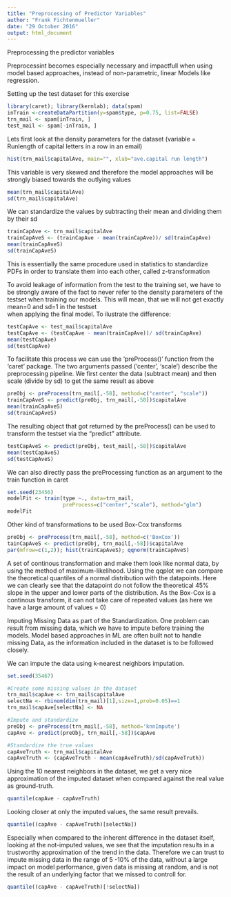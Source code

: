 ```yaml
---
title: "Preprocessing of Predictor Variables"
author: "Frank Fichtenmueller"
date: "29 October 2016"
output: html_document
---
```

Preprocessing the predictor variables

Preprocessint becomes especially necessary and impactfull when using model based approaches, instead of non-parametric, linear Models
 like regression.

Setting up the test dataset for this exercise
```r
library(caret); library(kernlab); data(spam)
inTrain <-createDataPartition(y=spam$type, p=0.75, list=FALSE)
trn_mail <- spam[inTrain, ]
test_mail <- spam[-inTrain, ]

```

Lets first look at the density parameters for the dataset (variable = Runlength of capital letters in a row in an email)
```r
hist(trn_mail$capitalAve, main="", xlab="ave.capital run length")

```

This variable is very skewed and therefore the model approaches will be strongly biased towards the outlying values
```r
mean(trn_mail$capitalAve)
sd(trn_mail$capitalAve)
```


We can standardize the values by subtracting their mean and dividing them by their sd
```r
trainCapAve <- trn_mail$capitalAve
trainCapAveS <- (trainCapAve - mean(trainCapAve))/ sd(trainCapAve)
mean(trainCapAveS)
sd(trainCapAveS)
```


This is essentially the same procedure used in statistics to standardize PDFs in order to translate them into each other, 
 called z-transformation

To avoid leakage of information from the test to the training set, we have to be strongly aware of the fact to never refer to the 
density parameters of the testset when training our models. This will mean, that we will not get exactly mean=0 and sd=1 in the testset\
when applying the final model. To ilustrate the difference:

```r
testCapAve <- test_mail$capitalAve
testCapAve <- (testCapAve - mean(trainCapAve))/ sd(trainCapAve)
mean(testCapAve)
sd(testCapAve)
```


 To facilitate this process we can use the 'preProcess()' function from the 'caret' package.
 The two arguments passed ('center', 'scale') describe the preprocessing pipeline. We first center the data (subtract mean) and then 
 scale (divide by sd) to get the same result as above
```r
preObj <- preProcess(trn_mail[,-58], method=c("center", "scale"))
trainCapAveS <- predict(preObj, trn_mail[,-58])$capitalAve
mean(trainCapAveS)
sd(trainCapAveS)
```



 The resulting object that got returned by the preProcess() can be used to transform the testset via the "predict" attribute. 
```r
testCapAveS <- predict(preObj, test_mail[,-58])$capitalAve
mean(testCapAveS)
sd(testCapAveS)
```


 We can also directly pass the preProcessing function as an argument to the train function in caret
```r
set.seed(23456)
modelFit <- train(type ~., data=trn_mail,
                  preProcess=c("center","scale"), method="glm")
modelFit
```


 Other kind of transformations to be used
 Box-Cox transforms
```r
preObj <- preProcess(trn_mail[,-58], method=c('BoxCox'))
tainCapAveS <- predict(preObj, trn_mail[,-58])$capitalAve
par(mfrow=c(1,2)); hist(trainCapAveS); qqnorm(trainCapAveS)
```

 A set of continous transformation and make them look like normal data, by using the method of maximum-likelihood.
 Using the qqplot we can compare the theoretical quantiles of a normal distribution with the datapoints. Here we can clearly see
 that the datapoint do not follow the theoretical 45% slope in the upper and lower parts of the distribution. 
 As the Box-Cox is a continous transform, it can not take care of repeated values (as here we have a large amount of values = 0)


 Imputing Missing Data as part of the Standardization.
 One problem can result from missing data, which we have to impute before training the models. Model based approaches in ML are often
 built not to handle missing Data, as the information included in the dataset is to be followed closely.

 We can impute the data using k-nearest neighbors imputation. 
```r
set.seed(35467)

#Create some missing values in the dataset
trn_mail$capAve <- trn_mail$capitalAve
selectNa <- rbinom(dim(trn_mail)[1],size=1,prob=0.05)==1
trn_mail$capAve[selectNa] <- NA

#Impute and standardize
preObj <- preProcess(trn_mail[,-58], method='knnImpute')
capAve <- predict(preObj, trn_mail[,-58])$capAve

#Standardize the true values
capAveTruth <- trn_mail$capitalAve
capAveTruth <- (capAveTruth - mean(capAveTruth)/sd(capAveTruth))
```

 Using the 10 nearest neighbors in the dataset, we get a very nice approximation of the imputed dataset when compared against 
 the real value as ground-truth.
```r
quantile(capAve - capAveTruth)
```


 Looking closer at only the imputed values, the same result prevails. 
```r
quantile((capAve - capAveTruth)[selectNa])

```

 Especially when compared to the inherent difference in the dataset itself, looking at the not-imputed values, we see that the 
 imputation results in a trustworthy approximation of the trend in the data. Therefore we can trust to impute missing data in the range
 of 5 -10% of the data, without a large impact on model performance, given data is missing at random, and is not the result of an underlying
 factor that we missed to controll for.
```r
quantile((capAve - capAveTruth)[!selectNa])
```



